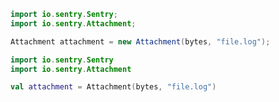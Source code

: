```java
import io.sentry.Sentry;
import io.sentry.Attachment;

Attachment attachment = new Attachment(bytes, "file.log");
```

```kotlin
import io.sentry.Sentry
import io.sentry.Attachment

val attachment = Attachment(bytes, "file.log")
```
